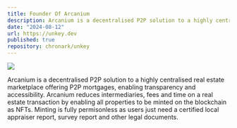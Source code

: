 ```yaml
---
title: Founder Of Arcanium
description: Arcanium is a decentralised P2P solution to a highly centralised real estate marketplace offering P2P mortgages, enabling transparency and accessibility 
date: "2024-08-12"
url: https://unkey.dev
published: true
repository: chronark/unkey
---
```



[![](https://unkey.dev/images/landing/app.png)](https://unkey.dev)

Arcanium is a decentralised P2P solution to a highly centralised real estate marketplace offering P2P mortgages, enabling transparency and accessibility. Arcanium reduces intermediaries, fees and time on a real estate transaction by enabling all properties to be minted on the blockchain as NFTs. Minting is fully permisonless as users just need a certified local appraiser report, survey report and other legal documents. 
